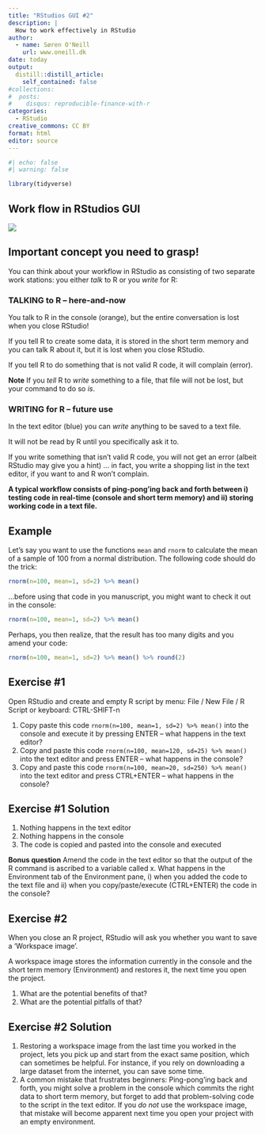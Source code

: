 ```yaml
---
title: "RStudios GUI #2"
description: |
  How to work effectively in RStudio
author:
  - name: Søren O'Neill
    url: www.oneill.dk
date: today
output:
  distill::distill_article:
    self_contained: false
#collections:
#  posts:
#    disqus: reproducible-finance-with-r
categories:
  - RStudio
creative_commons: CC BY
format: html
editor: source
---
```


```r
#| echo: false
#| warning: false

library(tidyverse)
```

## Work flow in RStudios GUI

![](gfx/rstudio_panels_functions.png)

:::{.callout-important collapse=false}
## Important concept you need to grasp!

You can think about your workflow in RStudio as consisting of two separate work stations: you either _talk_ to R or you _write_ for R:

### TALKING to R -- here-and-now

You talk to R in the console (orange), but the entire conversation is lost when you close RStudio!

If you tell R to create some data, it is stored in the short term memory and you can talk R about it, but it is lost when you close RStudio.

If you tell R to do something that is not valid R code, it will complain (error).

**Note** If you _tell_ R to _write_ something to a file, that file will not be lost, but your command to do so _is_.

### WRITING for R -- future use

In the text editor (blue) you can _write_ anything to be saved to a text file.

It will not be read by R until you specifically ask it to.

If you write something that isn't valid R code, you will not get an error (albeit RStudio may give you a hint) ... in fact, you write a shopping list in the text editor, if you want to and R won't complain.

:::

**A typical workflow consists of ping-pong'ing back and forth between i) testing code in real-time (console and short term memory) and ii) storing working code in a text file.**

:::{.callout-note collapse=false}
## Example 

Let's say you want to use the functions `mean` and `rnorm` to calculate the mean of a sample of 100 from a normal distribution. The following code should do the trick:

```r
rnorm(n=100, mean=1, sd=2) %>% mean()
```

...before using that code in you manuscript, you might want to check it out in the console:

```r
rnorm(n=100, mean=1, sd=2) %>% mean()
```

Perhaps, you then realize, that the result has too many digits and you amend your code:

```r
rnorm(n=100, mean=1, sd=2) %>% mean() %>% round(2)
```

:::

:::{.callout-note collapse=false}
## Exercise #1

Open RStudio and create and empty R script by menu: File / New File / R Script or keyboard: CTRL-SHIFT-n

1. Copy paste this code `rnorm(n=100, mean=1, sd=2) %>% mean()` into the console and execute it by pressing ENTER -- what happens in the text editor?
2. Copy and paste this code `rnorm(n=100, mean=120, sd=25) %>% mean()` into the text editor and press ENTER -- what happens in the console?
3. Copy and paste this code `rnorm(n=100, mean=20, sd=250) %>% mean()` into the text editor and press CTRL+ENTER -- what happens in the console?

:::

:::{.callout-note collapse=true}
## Exercise #1 Solution

1. Nothing happens in the text editor
2. Nothing happens in the console
3. The code is copied and pasted into the console and executed

**Bonus question** Amend the code in the text editor so that the output of the R command is ascribed to a variable called x. What happens in the Environment tab of the Environment pane, i) when you added the code to the text file and ii) when you copy/paste/execute (CTRL+ENTER) the code in the console?

:::

:::{.callout-note collapse=false}
## Exercise #2

When you close an R project, RStudio will ask you whether you want to save a 'Workspace image'.

A workspace image stores the information currently in the console and the short term memory (Environment) and restores it, the next time you open the project.

1. What are the potential benefits of that?
2. What are the potential pitfalls of that?

:::

:::{.callout-note collapse=true}
## Exercise #2 Solution

1. Restoring a workspace image from the last time you worked in the project, lets you pick up and start from the exact same position, which can sometimes be helpful. For instance, if you rely on downloading a large dataset from the internet, you can save some time.
2. A common mistake that frustrates beginners: Ping-pong'ing back and forth, you might solve a problem in the console which commits the right data to short term memory, but forget to add that problem-solving code to the script in the text editor. If you _do not_ use the workspace image, that mistake will become apparent next time you open your project with an empty environment.

:::
<script src="https://giscus.app/client.js"
        data-repo="sorenoneill/r4phd"
        data-repo-id="R_kgDOJ9etDQ"
        data-category="Announcements"
        data-category-id="DIC_kwDOJ9etDc4CYApF"
        data-mapping="pathname"
        data-strict="0"
        data-reactions-enabled="0"
        data-emit-metadata="0"
        data-input-position="bottom"
        data-theme="cobalt"
        data-lang="en"
        crossorigin="anonymous"
        async>
</script>


